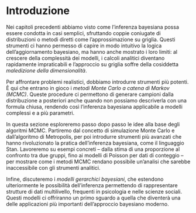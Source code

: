 # Introduzione {.unnumbered}

Nei capitoli precedenti abbiamo visto come l’inferenza bayesiana possa essere condotta in casi semplici, sfruttando coppie coniugate di distribuzioni o metodi diretti come l’approssimazione su griglia. Questi strumenti ci hanno permesso di capire in modo intuitivo la logica dell’aggiornamento bayesiano, ma hanno anche mostrato i loro limiti: al crescere della complessità dei modelli, i calcoli analitici diventano rapidamente impraticabili e l’approccio su griglia soffre della cosiddetta *maledizione della dimensionalità*.

Per affrontare problemi realistici, dobbiamo introdurre strumenti più potenti. È qui che entrano in gioco i *metodi Monte Carlo a catena di Markov (MCMC)*. Queste procedure ci permettono di generare campioni dalla distribuzione a posteriori anche quando non possiamo descriverla con una formula chiusa, rendendo così l’inferenza bayesiana applicabile a modelli complessi e a più parametri.

In questa sezione esploreremo passo dopo passo le idee alla base degli algoritmi MCMC. Partiremo dal concetto di simulazione Monte Carlo e dall’algoritmo di Metropolis, per poi introdurre strumenti più avanzati che hanno rivoluzionato la pratica dell’inferenza bayesiana, come il linguaggio Stan. Lavoreremo su esempi concreti – dalla stima di una proporzione al confronto tra due gruppi, fino ai modelli di Poisson per dati di conteggio – per mostrare come i metodi MCMC rendano possibile un’analisi che sarebbe inaccessibile con gli strumenti analitici.

Infine, discuteremo i *modelli gerarchici bayesiani*, che estendono ulteriormente le possibilità dell’inferenza permettendo di rappresentare strutture di dati multilivello, frequenti in psicologia e nelle scienze sociali. Questi modelli ci offriranno un primo sguardo a quella che diventerà una delle applicazioni più importanti dell’approccio bayesiano moderno.
